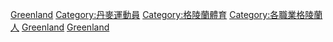 [[Category:各國運動員|Greenland]]
[[Category:丹麥運動員|Category:丹麥運動員]]
[[Category:格陵蘭體育|Category:格陵蘭體育]]
[[Category:各職業格陵蘭人|Category:各職業格陵蘭人]]
[[Category:北美洲运动员|Greenland]]
[[Category:歐洲運動員|Greenland]]
